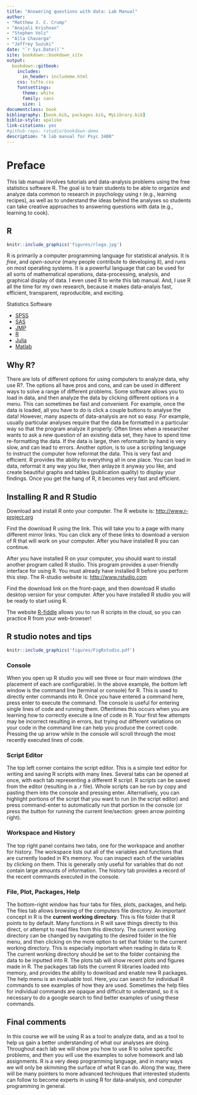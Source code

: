 ```yaml
--- 
title: "Answering questions with data: Lab Manual"
author: 
- "Matthew J. C. Crump"
- "Anajali Krishnan"
- "Stephen Volz"
- "Alla Chavarga"
- "Jeffrey Suzuki"
date: "`r Sys.Date()`"
site: bookdown::bookdown_site
output: 
  bookdown::gitbook:
    includes:
      in_header: includeme.html
    css: tufte.css
    fontsettings:
      theme: white
      family: sans
      size: 1
documentclass: book
bibliography: [book.bib, packages.bib, MyLibrary.bib]
biblio-style: apalike
link-citations: yes
#github-repo: rstudio/bookdown-demo
description: "A lab manual for Psyc 3400"
---
```


# Preface {-}

This lab manual involves tutorials and data-analysis problems using the free statistics software R. The goal is to train students to be able to organize and analyze data common to research in psychology using r (e.g., learning recipes), as well as to understand the ideas behind the analyses so students can take creative approaches to answering questions with data (e.g., learning to cook).

## R

<div class="marginnote">

```r
knitr::include_graphics('figures/rlogo.jpg')
```
</div>

R is primarily a computer programming language for statistical analysis. It is *free*, and *open-source* (many people contribute to developing it), and runs on most operating systems. It is a powerful language that can be used for all sorts of mathematical operations, data-processing, analysis, and graphical display of data. I even used R to write this lab manual. And, I use R all the time for my own research, because it makes data-analyis fast, efficient, transparent, reproducible, and exciting.

<div class="marginnote">
Statistics Software

-   [SPSS](http://www-01.ibm.com/software/analytics/spss/)
-   [SAS](http://www.sas.com/en_us/home.html)
-   [JMP](http://www.jmp.com)
-   [R](http://www.r-project.org)
-   [Julia](http://julialang.org)
-   [Matlab](http://www.mathworks.com/products/matlab/)

</div>

## Why R?

There are lots of different options for using computers to analyze data, why use R?. The options all have pros and cons, and can be used in different ways to solve a range of different problems. Some software allows you to load in data, and then analyze the data by clicking different options in a menu. This can sometimes be fast and convenient. For example, once the data is loaded, all you have to do is click a couple buttons to analyse the data! However, many aspects of data-analysis are not so easy. For example, usually particular analyses require that the data be formatted in a particular way so that the program analyze it properly. Often times when a researcher wants to ask a new question of an existing data set, they have to spend time re-formatting the data. If the data is large, then reformattin by hand is very slow, and can lead to errors. Another option, is to use a scripting language to instruct the computer how reformat the data. This is very fast and efficient. R provides the ability to everything all in one place. You can load in data, reformat it any way you like, then anlayze it anyway you like, and create beautiful graphs and tables (publication quality) to display your findings. Once you get the hang of R, it becomes very fast and efficient.

## Installing R and R Studio

Download and install R onto your computer. The R website is: <http://www.r-project.org>

Find the download R using the link. This will take you to a page with many different mirror links. You can click any of these links to download a version of R that will work on your computer. After you have installed R you can continue.

After you have installed R on your computer, you should want to install another program called R studio. This program provides a user-friendly interface for using R. You must already have installed R before you perform this step. The R-studio website is: <http://www.rstudio.com>

Find the download link on the front-page, and then download R studio desktop version for your computer. After you have installed R studio you will be ready to start using R.

<div class="marginnote">
The website [R-fiddle](http://www.r-fiddle.org) allows you to run R scripts in the cloud, so you can practice R from your web-browser!
</div>

## R studio notes and tips

```r
knitr::include_graphics('figures/FigRstudio.pdf')
```


### Console

When you open up R studio you will see three or four main windows (the placement of each are configurable). In the above example, the bottom left window is the command line (terminal or console) for R. This is used to directly enter commands into R. Once you have entered a command here, press enter to execute the command. The console is useful for entering single lines of code and running them. Oftentimes this occurs when you are learning how to correctly execute a line of code in R. Your first few attempts may be incorrect resulting in errors, but trying out different variations on your code in the command line can help you produce the correct code. Pressing the up arrow while in the console will scroll through the most recently executed lines of code.

### Script Editor

The top left corner contains the script editor. This is a simple text editor for writing and saving R scripts with many lines. Several tabs can be opened at once, with each tab representing a different R script. R scripts can be saved from the editor (resulting in a .r file). Whole scripts can be run by copy and pasting them into the console and pressing enter. Alternatively, you can highlight portions of the script that you want to run (in the script editor) and press command-enter to automatically run that portion in the console (or press the button for running the current line/section: green arrow pointing right).

### Workspace and History

The top right panel contains two tabs, one for the workspace and another for history. The workspace lists out all of the variables and functions that are currently loaded in R’s memory. You can inspect each of the variables by clicking on them. This is generally only useful for variables that do not contain large amounts of information. The history tab provides a record of the recent commands executed in the console.

### File, Plot, Packages, Help

The bottom-right window has four tabs for files, plots, packages, and help. The files tab allows browsing of the computers file directory. An important concept in R is the **current working directory**. This is file folder that R points to by default. Many functions in R will save things directly to this direct, or attempt to read files from this directory. The current working directory can be changed by navigating to the desired folder in the file menu, and then clicking on the more option to set that folder to the current working directory. This is especially important when reading in data to R. The current working directory should be set to the folder containing the data to be inputted into R. The plots tab will show recent plots and figures made in R. The packages tab lists the current R libraries loaded into memory, and provides the ability to download and enable new R packages. The help menu is an invaluable tool. Here, you can search for individual R commands to see examples of how they are used. Sometimes the help files for individual commands are opaque and difficult to understand, so it is necessary to do a google search to find better examples of using these commands.

## Final comments

In this course we will be using R as a tool to analyze data, and as a tool to help us gain a better understanding of what our analyses are doing. Throughout each lab we will show you how to use R to solve specific problems, and then you will use the examples to solve homework and lab assignments. R is a very deep programming language, and in many ways we will only be skimming the surface of what R can do. Along the way, there will be many pointers to more advanced techniques that interested students can follow to become experts in using R for data-analysis, and computer programming in general.

